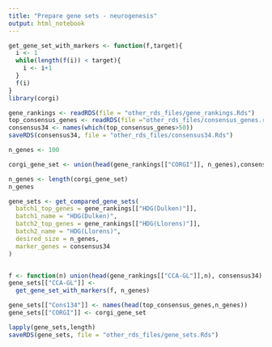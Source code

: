 ```yaml
---
title: "Prepare gene sets - neurogenesis"
output: html_notebook
---
```


```r
get_gene_set_with_markers <- function(f,target){
  i <- 1
  while(length(f(i)) < target){
    i <- i+1
  }
  f(i)
}
library(corgi)
```

```r
gene_rankings <- readRDS(file = "other_rds_files/gene_rankings.Rds")
top_consensus_genes <- readRDS(file ="other_rds_files/consensus_genes.rds")
consensus34 <- names(which(top_consensus_genes>50))
saveRDS(consensus34, file = "other_rds_files/consensus34.Rds")
```

```r
n_genes <- 100

corgi_gene_set <- union(head(gene_rankings[["CORGI"]], n_genes),consensus34)

n_genes <- length(corgi_gene_set)
n_genes
```


```r


gene_sets <- get_compared_gene_sets(
  batch1_top_genes = gene_rankings[["HDG(Dulken)"]],
  batch1_name = "HDG(Dulken)",
  batch2_top_genes = gene_rankings[["HDG(Llorens)"]],
  batch2_name = "HDG(Llorens)",
  desired_size = n_genes,
  marker_genes = consensus34
)


f <- function(n) union(head(gene_rankings[["CCA-GL"]],n), consensus34)
gene_sets[["CCA-GL"]] <- 
  get_gene_set_with_markers(f, n_genes)

gene_sets[["Cons134"]] <- names(head(top_consensus_genes,n_genes))
gene_sets[["CORGI"]] <- corgi_gene_set

lapply(gene_sets,length)
saveRDS(gene_sets, file = "other_rds_files/gene_sets.Rds")

```
